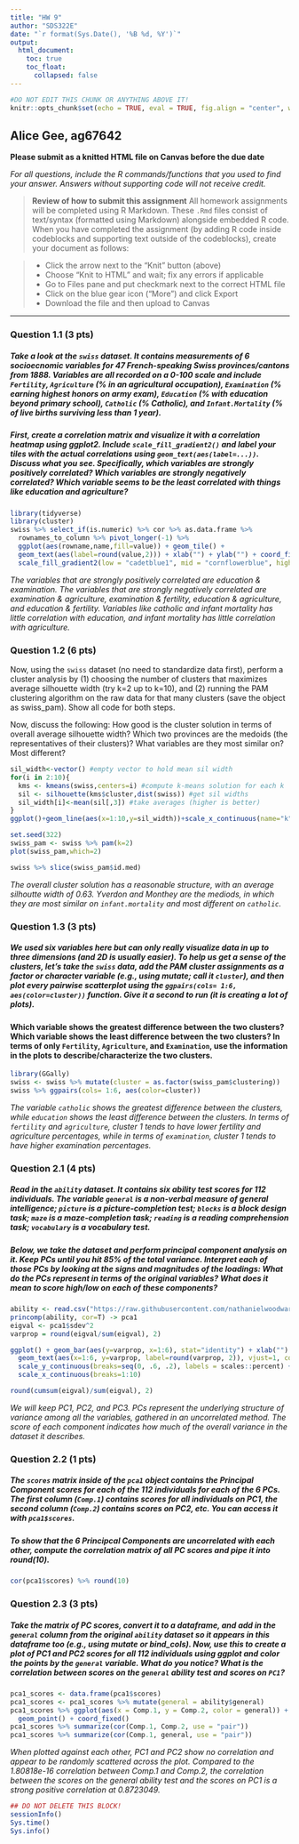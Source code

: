 ```yaml
---
title: "HW 9"
author: "SDS322E"
date: "`r format(Sys.Date(), '%B %d, %Y')`"
output:
  html_document:
    toc: true
    toc_float:
      collapsed: false
---
```


```r
#DO NOT EDIT THIS CHUNK OR ANYTHING ABOVE IT!
knitr::opts_chunk$set(echo = TRUE, eval = TRUE, fig.align = "center", warning = F, message = F, tidy=T, tidy.opts=list(width.cutoff=50), R.options=list(max.print=100,dplyr.print_max=100))
```

## Alice Gee, ag67642

**Please submit as a knitted HTML file on Canvas before the due date**

*For all questions, include the R commands/functions that you used to find your answer. Answers without supporting code will not receive credit.*

> **Review of how to submit this assignment**
> All homework assignments will be completed using R Markdown. These `.Rmd` files consist of text/syntax (formatted using Markdown) alongside embedded R code. 
> When you have completed the assignment (by adding R code inside codeblocks and supporting text outside of the codeblocks), create your document as follows:

> - Click the arrow next to the "Knit" button (above) 
> - Choose "Knit to HTML" and wait; fix any errors if applicable
> - Go to Files pane and put checkmark next to the correct HTML file
> - Click on the blue gear icon ("More") and click Export
> - Download the file and then upload to Canvas

---

### Question 1.1 (3 pts)

##### Take a look at the `swiss` dataset. It contains measurements of 6 socioecnomic variables for 47 French-speaking Swiss provinces/cantons from 1888. Variables are all recorded on a 0-100 scale and include `Fertility`, `Agriculture` (% in an agricultural occupation), `Examination` (% earning highest honors on army exam), `Education` (% with education beyond primary school), `Catholic` (% Catholic), and `Infant.Mortality` (% of live births surviving less than 1 year).

##### First, create a correlation matrix and visualize it with a correlation heatmap using ggplot2. Include `scale_fill_gradient2()` and label your tiles with the actual correlations using `geom_text(aes(label=...))`. Discuss what you see. Specifically, which variables are strongly positively correlated? Which variables are strongly negatively correlated? Which variable seems to be the least correlated with things like education and agriculture?

```R
library(tidyverse)
library(cluster)
swiss %>% select_if(is.numeric) %>% cor %>% as.data.frame %>%
  rownames_to_column %>% pivot_longer(-1) %>%
  ggplot(aes(rowname,name,fill=value)) + geom_tile() +
  geom_text(aes(label=round(value,2))) + xlab("") + ylab("") + coord_fixed() + 
  scale_fill_gradient2(low = "cadetblue1", mid = "cornflowerblue", high = "blueviolet")
```
*The variables that are strongly positively correlated are education & examination. The variables that are strongly negatively correlated are examination & agriculture, examination & fertility, education & agriculture, and education & fertility. Variables like catholic and infant mortality has little correlation with education, and infant mortality has little correlation with agriculture.*

### Question 1.2 (6 pts)

Now, using the `swiss` dataset (no need to standardize data first), perform a cluster analysis by (1) choosing the number of clusters that maximizes average silhouette width (try k=2 up to k=10), and (2) running the PAM clustering algorithm on the raw data for that many clusters (save the object as swiss_pam). Show all code for both steps. 

Now, discuss the following: How good is the cluster solution in terms of overall average silhouette width? Which two provinces are the medoids (the representatives of their clusters)? What variables are they most similar on? Most different?

```R
sil_width<-vector() #empty vector to hold mean sil width
for(i in 2:10){  
  kms <- kmeans(swiss,centers=i) #compute k-means solution for each k
  sil <- silhouette(kms$cluster,dist(swiss)) #get sil widths
  sil_width[i]<-mean(sil[,3]) #take averages (higher is better)
}
ggplot()+geom_line(aes(x=1:10,y=sil_width))+scale_x_continuous(name="k",breaks=1:10)

set.seed(322)
swiss_pam <- swiss %>% pam(k=2)
plot(swiss_pam,which=2)

swiss %>% slice(swiss_pam$id.med)
```
*The overall cluster solution has a reasonable structure, with an average silhoutte width of 0.63. Yverdon and Monthey are the mediods, in which they are most similar on `infant.mortality` and most different on `catholic`. *


### Question 1.3 (3 pts)

##### We used six variables here but can only really visualize data in up to three dimensions (and 2D is usually easier). To help us get a sense of the clusters, let's take the `swiss` data, add the PAM cluster assignments as a factor or character variable (e.g., using mutate; call it `cluster`), and then plot every pairwise scatterplot using the `ggpairs(cols= 1:6, aes(color=cluster))` function. Give it a second to run (it is creating a lot of plots).

#### Which variable shows the greatest difference between the two clusters? Which variable shows the least difference between the two clusters? In terms of only `Fertility`, `Agriculture`, and `Examination`, use the information in the plots to describe/characterize the two clusters.

```R
library(GGally)
swiss <- swiss %>% mutate(cluster = as.factor(swiss_pam$clustering))
swiss %>% ggpairs(cols= 1:6, aes(color=cluster))
```
*The variable `catholic` shows the greatest difference between the clusters, while `education` shows the least difference between the clusters. In terms of `fertility` and `agriculture`, cluster 1 tends to have lower fertility and agriculture percentages, while in terms of `examination`, cluster 1 tends to have higher examination percentages.*

### Question 2.1 (4 pts)

##### Read in the `ability` dataset. It contains six ability test scores for 112 individuals. The variable `general` is a non-verbal measure of general intelligence; `picture` is a picture-completion test; `blocks` is a block design task;  `maze` is a maze-completion task; `reading` is a reading comprehension task; `vocabulary` is a vocabulary test. 

##### Below, we take the dataset and perform principal component analysis on it. Keep PCs until you hit 85% of the total variance. Interpret each of those PCs by looking at the signs and magnitudes of the loadings: What do the PCs represent in terms of the original variables? What does it mean to score high/low on each of these components?

```R
ability <- read.csv("https://raw.githubusercontent.com/nathanielwoodward/ability/main/ability.csv")
princomp(ability, cor=T) -> pca1
eigval <- pca1$sdev^2
varprop = round(eigval/sum(eigval), 2)

ggplot() + geom_bar(aes(y=varprop, x=1:6), stat="identity") + xlab("") + geom_path(aes(y=varprop, x=1:6)) + 
  geom_text(aes(x=1:6, y=varprop, label=round(varprop, 2)), vjust=1, col="white", size=5) + 
  scale_y_continuous(breaks=seq(0, .6, .2), labels = scales::percent) + 
  scale_x_continuous(breaks=1:10)

round(cumsum(eigval)/sum(eigval), 2)
```
*We will keep PC1, PC2, and PC3. PCs represent the underlying structure of variance among all the variables, gathered in an uncorrelated method. The score of each component indicates how much of the overall variance in the dataset it describes.*


### Question 2.2 (1 pts)

##### The `scores` matrix inside of the `pca1` object contains the Principal Component scores for each of the 112 individuals for each of the 6 PCs. The first column (`Comp.1`) contains scores for all individuals on PC1, the second column (`Comp.2`) contains scores on PC2, etc. You can access it with `pca1$scores`.

##### To show that the 6 Principcal Components are uncorrelated with each other, compute the correlation matrix of all PC scores and pipe it into round(10).

```R
cor(pca1$scores) %>% round(10)
```


### Question 2.3 (3 pts)

##### Take the matrix of PC scores, convert it to a dataframe, and add in the `general` column from the original `ability` dataset so it appears in this dataframe too (e.g., using mutate or bind_cols). Now, use this to create a plot of PC1 and PC2 scores for all 112 individuals using ggplot and color the points by the `general` variable. What do you notice? What is the correlation between scores on the `general` ability test and scores on `PC1`?

```R
pca1_scores <- data.frame(pca1$scores)
pca1_scores <- pca1_scores %>% mutate(general = ability$general)
pca1_scores %>% ggplot(aes(x = Comp.1, y = Comp.2, color = general)) + 
  geom_point() + coord_fixed()
pca1_scores %>% summarize(cor(Comp.1, Comp.2, use = "pair"))
pca1_scores %>% summarize(cor(Comp.1, general, use = "pair"))
```
*When plotted against each other, PC1 and PC2 show no correlation and appear to be randomly scattered across the plot. Compared to the 1.80818e-16	correlation between Comp.1 and Comp.2, the correlation between the scores on the general ability test and the scores on PC1 is a strong positive correlation at 0.8723049.*




```R
## DO NOT DELETE THIS BLOCK!
sessionInfo()
Sys.time()
Sys.info()
```